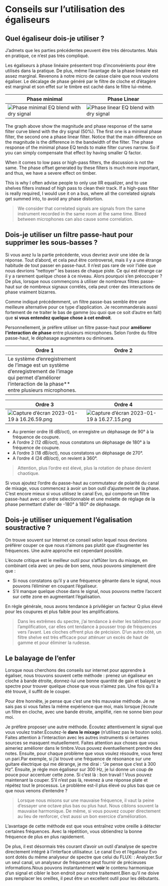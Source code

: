 # Conseils sur l'utilisation des égaliseurs

<!-- TODO : à réécrire -->

## Quel égaliseur dois-je utiliser ?

J'admets que les parties précédentes peuvent être très déroutantes. Mais en pratique, ce n'est pas très compliqué.

Les égaliseurs à phase linéaire présentent trop d'inconvénients pour être utilisés dans la pratique. De plus, même l'avantage de la phase linéaire est assez marginal. Revenons à notre micro de caisse claire que nous voulons égaliser. Le décalage de phase généré par le filtre de cloche et d'étagère est marginal et son effet sur le timbre est caché dans le filtre lui-même.

|Phase minimal|Phase Linear|
|---|---|
|![Phase minimal EQ blend with dry signal](Capture%20d’écran%202023-01-19%20à%2015.51.19.png) | ![Phase linear EQ blend with dry signal](Capture%20d’écran%202023-01-19%20à%2015.54.22.png) |

The graph above show the magnitude and phase response of the same filter curve blend with the dry signal (50%). The first one is a minimal phase filter, the second one a phase linear filter. Notice that the main difference on the magnitude is the difference in the bandwidth of the filter. The phase response of the minimal phase EQ tends to make filter curves narrow. So if you can simply compensate that effect by having smaller Q factor.

When it comes to low pass or high-pass filters, the discussion is not the same. The phase offset generated by these filters is much more important, and thus, we have a severe effect on timber.

This is why I often advise people to only use IIR equalizer, and to use shelves filters instead of high pass to clean their track. If a high-pass filter is really required, I would use it on a bus, where all the correlated signals get summed into, to avoid any phase distortion.

> We consider that correlated signals are signals from the same instrument recorded in the same room at the same time. Bleed between microphones can also cause some correlation. 

## Dois-je utiliser un filtre passe-haut pour supprimer les sous-basses ?

Si vous avez lu la partie précédente, vous devriez avoir une idée de la réponse. Tout d'abord, et cela peut être controversé, mais il y a une étrange habitude de tout passer en passe-haut. Il n'est pas rare de voir l'idée que nous devrions "nettoyer" les basses de chaque piste. Ce qui est étrange car il y a rarement quelque chose à ce niveau. Alors pourquoi s'en préoccuper ? De plus, lorsque nous commençons à utiliser de nombreux filtres passe-haut sur de nombreux signaux corrélés, cela peut créer des interactions de phase vraiment bizarres.

Comme indiqué précédemment, un filtre passe-bas semble être une meilleure alternative pour ce type d'application. Je recommanderais aussi fortement de ne traiter le bas de gamme (ou quoi que ce soit d'autre en fait) que **si vous entendez quelque chose à cet endroit**.

Personnellement, je préfère utiliser un filtre passe-haut pour **améliorer l'interaction de phase** entre plusieurs microphones. Selon l'ordre du filtre passe-haut, le déphasage augmentera ou diminuera.

| Ordre 1 | Ordre 2 |
|---|---|
|Le système d'enregistrement de l'image est un système d'enregistrement de l'image qui permet d'améliorer l'interaction de la phase** entre plusieurs microphones.

| Ordre 3 | Ordre 4 |
|---|---|
![Capture d'écran 2023-01-19 à 16.26.59.png](Capture%20d'écran%2023-01-19%20à%2016.26.59.png)| ![Capture d'écran 2023-01-19 à 16.27.15.png](Capture%20d'écran%2023-01-19%20à%2016.27.15.png)
+ Au premier ordre (6 dB/oct), on enregistre un déphasage de 90° à la fréquence de coupure.
+ A l'ordre 2 (12 dB/oct), nous constatons un déphasage de 180° à la fréquence de coupure.
+ A l'ordre 3 (18 dB/oct), nous constatons un déphasage de 270°.
+ A l'ordre 4 (24 dB/oct), on revient à 360°.

> Attention, plus l'ordre est élevé, plus la rotation de phase devient chaotique.

Si vous ajoutez l'ordre du passe-haut au commutateur de polarité du canal de mixage, vous commencez à avoir un bon outil d'ajustement de la phase. C'est encore mieux si vous utilisez le canal Evo, qui comporte un filtre passe-haut avec un ordre sélectionnable et une molette de réglage de la phase permettant d'aller de -180° à 180° de déphasage.

## Dois-je utiliser uniquement l'égalisation soustractive ?

On trouve souvent sur Internet ce conseil selon lequel nous devrions préférer couper ce que nous n'aimons pas plutôt que d'augmenter les fréquences. Une autre approche est cependant possible.

L'écoute critique est le meilleur outil pour s'affûter lors du mixage, en combinant cela avec un peu de bon sens, nous pouvons simplement dire que :

+ Si nous constatons qu'il y a une fréquence gênante dans le signal, nous pouvons l'éliminer en coupant l'égaliseur.
+ S'il manque quelque chose dans le signal, nous pouvons mettre l'accent sur cette zone en augmentant l'égalisation.

En règle générale, nous avons tendance à privilégier un facteur Q plus élevé pour les coupures et plus faible pour les amplifications.

> Dans les extrêmes du spectre, j'ai tendance à éviter les tablettes pour l'amplification, car elles ont tendance à pousser trop de fréquences vers l'avant. Les cloches offrent plus de précision. D'un autre côté, un filtre shelve est très efficace pour atténuer un excès de haut de gamme et pour éliminer la rudesse.

## Le balayage de l'enfer

Lorsque nous cherchons des conseils sur internet pour apprendre à égaliser, nous trouvons souvent cette méthode : prenez un égaliseur en cloche à bande étroite, donnez-lui une bonne quantité de gain et balayez le spectre pour trouver quelque chose que vous n'aimez pas. Une fois qu'il a été trouvé, il suffit de le couper.

Pour être honnête, je pense que c'est une très mauvaise méthode. Je ne sais pas si vous faites la même expérience que moi, mais lorsque j'écoute un filtre en cloche, avec une bande étroite, amplifié, rien ne sonne bien pour moi.

Je préfère proposer une autre méthode.
Écoutez attentivement le signal que vous voulez traiter.Écoutez-le **dans le mixage** (n'utilisez pas le bouton solo). Faites attention à l'interaction avec les autres instruments si certaines sources se masquent mutuellement. Faites attention aux choses que vous aimeriez améliorer dans le timbre.Vous pouvez éventuellement prendre des notes. Ensuite, pour chaque problème que vous voulez résoudre, vous ferez un pari.Par exemple, si j'ai trouvé une fréquence de résonance sur une guitare électrique qui me dérange, je me dirai : "Je pense que c'est à 300 Hz". Ensuite, je règle mon égaliseur sur 300 Hz, je lui donne un coup de pouce pour accentuer cette zone. Si c'est là : bon travail ! Vous pouvez maintenant la couper. S'il n'est pas là, revenez à une réponse plate et répétez tout le processus. Le problème est-il plus élevé ou plus bas que ce que nous venons d'entendre ?

> Lorsque nous misons sur une mauvaise fréquence, il vaut la peine d'essayer une octave plus bas ou plus haut. Nous ciblons souvent la mauvaise harmonique. De même, si vous pouvez couper directement au lieu de renforcer, c'est aussi un bon exercice d'amélioration.

L'avantage de cette méthode est que vous entraînez votre oreille à détecter certaines fréquences. Avec la répétition, vous obtiendrez la bonne fréquence de plus en plus rapidement.

De plus, il est désormais très courant d'avoir un outil d'analyse de spectre directement intégré à l'interface utilisateur.
Le canal Evo et l'égaliseur Evo sont dotés du même analyseur de spectre que celui du FLUX: : Analyzer.Sur un seul canal, un analyseur de fréquence peut fournir de précieuses informations.Nous pouvons instantanément **voir** le contenu harmonique d'un signal et cibler le bon endroit pour notre traitement.Bien qu'il ne doive pas remplacer les oreilles, il peut être un excellent outil pour les débutants.